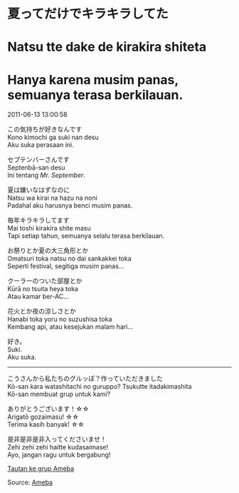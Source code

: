 # 夏ってだけでキラキラしてた  
# Natsu tte dake de kirakira shiteta  
# Hanya karena musim panas, semuanya terasa berkilauan.  

2011-06-13 13:00:58

この気持ちが好きなんです  
Kono kimochi ga suki nan desu  
Aku suka perasaan ini.  

セプテンバーさんです  
Septenbā-san desu  
Ini tentang *Mr. September*.  

夏は嫌いなはずなのに  
Natsu wa kirai na hazu na noni  
Padahal aku harusnya benci musim panas.  

毎年キラキラしてます  
Mai toshi kirakira shite masu  
Tapi setiap tahun, semuanya selalu terasa berkilauan.  

お祭りとか夏の大三角形とか  
Omatsuri toka natsu no dai sankakkei toka  
Seperti festival, segitiga musim panas...  

クーラーのついた部屋とか  
Kūrā no tsuita heya toka  
Atau kamar ber-AC...  

花火とか夜の涼しさとか  
Hanabi toka yoru no suzushisa toka  
Kembang api, atau kesejukan malam hari...  

好き。  
Suki.  
Aku suka.  

---

こうさんから私たちのグルッぽ？作っていただきました  
Kō-san kara watashitachi no guruppo? Tsukutte itadakimashita  
Kō-san membuat grup untuk kami?  

ありがとうございます！☆☆  
Arigatō gozaimasu! ☆☆  
Terima kasih banyak! ☆☆  

是非是非是非入ってくださいませ！  
Zehi zehi zehi haitte kudasaimase!  
Ayo, jangan ragu untuk bergabung!  
  
[Tautan ke grup Ameba](http://group.ameba.jp/group/HLz72bIne-0K/)

Source: [Ameba](https://ameblo.jp/arihara6/entry-10922111966.html)